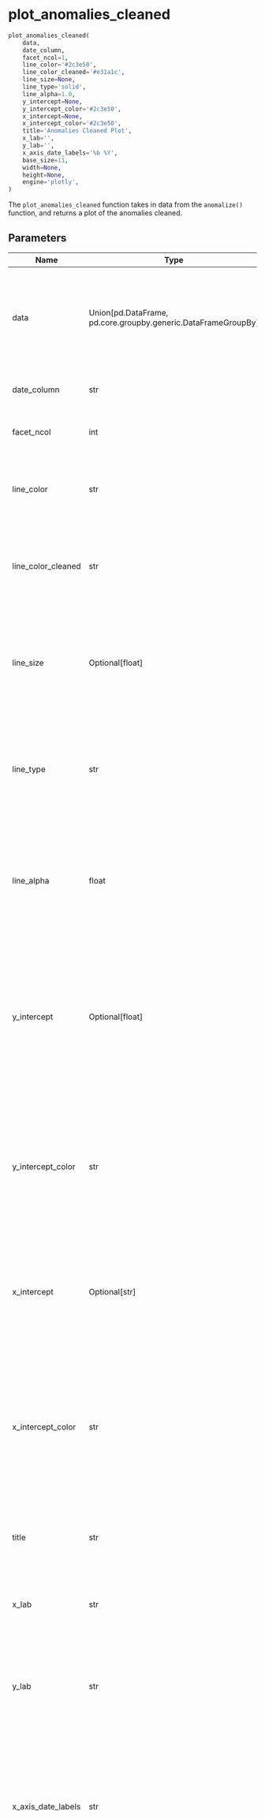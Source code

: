# plot_anomalies_cleaned { #pytimetk.plot_anomalies_cleaned }

```python
plot_anomalies_cleaned(
    data,
    date_column,
    facet_ncol=1,
    line_color='#2c3e50',
    line_color_cleaned='#e31a1c',
    line_size=None,
    line_type='solid',
    line_alpha=1.0,
    y_intercept=None,
    y_intercept_color='#2c3e50',
    x_intercept=None,
    x_intercept_color='#2c3e50',
    title='Anomalies Cleaned Plot',
    x_lab='',
    y_lab='',
    x_axis_date_labels='%b %Y',
    base_size=11,
    width=None,
    height=None,
    engine='plotly',
)
```

The `plot_anomalies_cleaned` function takes in data from the `anomalize()`
function, and returns a plot of the anomalies cleaned.

## Parameters {.doc-section .doc-section-parameters}

| Name               | Type                                                            | Description                                                                                                                                                                                                                                                                                  | Default                    |
|--------------------|-----------------------------------------------------------------|----------------------------------------------------------------------------------------------------------------------------------------------------------------------------------------------------------------------------------------------------------------------------------------------|----------------------------|
| data               | Union\[pd.DataFrame, pd.core.groupby.generic.DataFrameGroupBy\] | The input data for the plot from `anomalize`. It can be either a DataFrame or a grouped DataFrame. Polars inputs are supported via the `.tk` accessor.                                                                                                                                       | _required_                 |
| date_column        | str                                                             | The name of the column in the data that contains the dates.                                                                                                                                                                                                                                  | _required_                 |
| facet_ncol         | int                                                             | The number of columns in the facet grid. It is an optional parameter,                                                                                                                                                                                                                        | `1`                        |
| line_color         | str                                                             | The color of the line in the plot. It is specified as a hexadecimal color code. The default value is "#2c3e50".                                                                                                                                                                              | `'#2c3e50'`                |
| line_color_cleaned | str                                                             | The color of the line in the plot. It is specified as a hexadecimal or a matplotlib color name. The default value is "#e31a1c".                                                                                                                                                              | `'#e31a1c'`                |
| line_size          | Optional\[float\]                                               | The line_size parameter determines the thickness of the lines in the plot. It is an optional parameter, so if you don't specify a value, the default line size will be used.                                                                                                                 | `None`                     |
| line_type          | str                                                             | The `line_type` parameter specifies the type of line to be used in the plot. It can take the following values: - "solid" (default): a solid line - "dashed": a dashed line                                                                                                                   | `'solid'`                  |
| line_alpha         | float                                                           | The `line_alpha` parameter controls the transparency of the lines in the plot. It accepts a float value between 0 and 1, where 0 means completely transparent and 1 means completely opaque.                                                                                                 | `1.0`                      |
| y_intercept        | Optional\[float\]                                               | The `y_intercept` parameter is an optional float value that specifies the y-coordinate of a horizontal line to be plotted on the graph. This line can be used to indicate a specific threshold or reference value. If not specified, no horizontal line will be plotted.                     | `None`                     |
| y_intercept_color  | str                                                             | The `y_intercept_color` parameter is used to specify the color of the y-intercept line on the plot. By default, it is set to `"#2c3e50"`, which is a dark blue color. You can change this parameter to any valid color code or name to change the color of the line.                         | `'#2c3e50'`                |
| x_intercept        | Optional\[str\]                                                 | The `x_intercept` parameter is used to specify the value on the x-axis where you want to draw a vertical line. This can be useful for highlighting a specific point or event in the data.                                                                                                    | `None`                     |
| x_intercept_color  | str                                                             | The `x_intercept_color` parameter is used to specify the color of the vertical line representing the x-intercept on the plot. By default, it is set to "#2c3e50", which is a dark blue color. You can change this parameter to any valid color code or name to change the color of the line. | `'#2c3e50'`                |
| title              | str                                                             | The title of the plot. It is set to "Anomalies Cleaned Plot" by default.                                                                                                                                                                                                                     | `'Anomalies Cleaned Plot'` |
| x_lab              | str                                                             | The x_lab parameter is used to specify the label for the x-axis of the plot. It is a string that represents the label text.                                                                                                                                                                  | `''`                       |
| y_lab              | str                                                             | The `y_lab` parameter is used to specify the label for the y-axis of the plot. It is a string that represents the label text.                                                                                                                                                                | `''`                       |
| x_axis_date_labels | str                                                             | The `x_axis_date_labels` parameter is used to specify the format of the date labels on the x-axis of the plot. It accepts a string representing the format of the date labels. For example, "%b %Y" would display the month abbreviation and year (e.g., Jan 2019).                          | `'%b %Y'`                  |
| base_size          | float                                                           | The `base_size` parameter determines the base font size for the plot. It is used to control the size of the text elements in the plot, such as axis labels, titles, and tick labels. The default value is 11, but you can adjust it to make the text larger or smaller                       | `11`                       |
| width              | Optional\[int\]                                                 | The width parameter determines the width of the plot in pixels. It is an optional parameter, so if you don't specify a value, the plot will be displayed with the default width.                                                                                                             | `None`                     |
| height             | Optional\[int\]                                                 | The height parameter determines the height of the plot in pixels. It is an optional parameter, so if you don't specify a value, the plot will be displayed with a default height.                                                                                                            | `None`                     |
| engine             | str                                                             | The `engine` parameter specifies the plotting engine to use. It can be set to either "plotly", "plotnine", or "matplotlib".                                                                                                                                                                  | `'plotly'`                 |

## Returns {.doc-section .doc-section-returns}

| Name   | Type                                    | Description   |
|--------|-----------------------------------------|---------------|
|        | A plotly, plotnine, or matplotlib plot. |               |

## See Also {.doc-section .doc-section-see-also}

1. anomalize : Function that calculates the anomalies and formats the data
for visualization.
2. plot_anomalies : Function that plots the anomalies.

## Examples {.doc-section .doc-section-examples}

``` python
# EXAMPLE 1: SINGLE TIME SERIES
import pytimetk as tk
import pandas as pd
import numpy as np

# Create a date range
date_rng = pd.date_range(start='2021-01-01', end='2024-01-01', freq='MS')

# Generate some random data with a few outliers
np.random.seed(42)
data = np.random.randn(len(date_rng)) * 10 + 25
data[3] = 100  # outlier

# Create a DataFrame
df = pd.DataFrame(date_rng, columns=['date'])
df['value'] = data

# Anomalize the data
anomalize_df = tk.anomalize(
    df, "date", "value",
    method = "twitter",
    iqr_alpha = 0.10,
    clean_alpha = 0.75,
    clean = "min_max",
    verbose = True,
)

# Visualize the results
anomalize_df.plot_anomalies_cleaned("date")
```

``` python
# EXAMPLE 2: MULTIPLE TIME SERIES
import pytimetk as tk
import pandas as pd

df = tk.load_dataset("walmart_sales_weekly", parse_dates=["Date"])[["id", "Date", "Weekly_Sales"]]

anomalize_df = (
    df
        .groupby('id')
        .anomalize(
            "Date", "Weekly_Sales",
            period = 52,
            trend = 52,
            threads = 1
        )
)

# Visualize the decomposition results

(
    anomalize_df
        .groupby("id")
        .plot_anomalies_cleaned(
            date_column = "Date",
            line_color = "steelblue",
            width = 600,
            height = 1000,
            x_axis_date_labels = "%y",
            engine = 'plotly',
        )
)
```